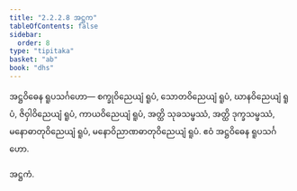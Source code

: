 ```yaml
---
title: "2.2.2.8 အဋ္ဌက"
tableOfContents: false
sidebar:
  order: 8
type: "tipitaka"
basket: "ab"
book: "dhs"
---
```



<DynamicBreadcrumb />

<Division number="590" book="dhs" e="ch" v="29" p="154">

<Paragraph number="1222" book="dhs">
အဋ္ဌဝိဓေန ရူပသင်္ဂဟော—
</Paragraph>

<Paragraph number="1223" book="dhs">
စက္ခုဝိညေယျံ ရူပံ, သောတဝိညေယျံ ရူပံ, ဃာနဝိညေယျံ ရူပံ, ဇိဝှါဝိညေယျံ ရူပံ, ကာယဝိညေယျံ ရူပံ, အတ္ထိ သုခသမ္ဖဿံ, အတ္ထိ ဒုက္ခသမ္ဖဿံ, မနောဓာတုဝိညေယျံ ရူပံ, မနောဝိညာဏဓာတုဝိညေယျံ ရူပံ.

</Paragraph>
</Division>

<Paragraph number="1224" type="center" book="dhs">
ဧဝံ အဋ္ဌဝိဓေန ရူပသင်္ဂဟော.

  
အဋ္ဌကံ.
</Paragraph>
